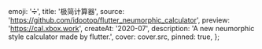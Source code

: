 
  emoji: '➗',
  title: '极简计算器',
  source: 'https://github.com/idootop/flutter_neumorphic_calculator',
  preview: 'https://cal.xbox.work',
  createAt: '2020-07',
  description: 'A new neumorphic style calculator made by flutter.',
  cover: cover.src,
  pinned: true,
};
